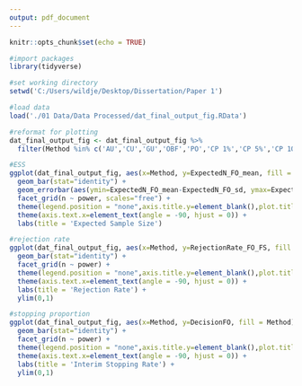 ---
output: pdf_document
---

```{r setup, include=FALSE}
knitr::opts_chunk$set(echo = TRUE)
```

```{r workspace setup, message=FALSE,warning=FALSE,include=FALSE}
#import packages
library(tidyverse)

#set working directory
setwd('C:/Users/wildje/Desktop/Dissertation/Paper 1')

#load data
load('./01 Data/Data Processed/dat_final_output_fig.RData')
```

```{r barplots,fig.show="hold", out.width="33%",echo=FALSE}
#reformat for plotting 
dat_final_output_fig <- dat_final_output_fig %>%
  filter(Method %in% c('AU','CU','GU','OBF','PO','CP 1%','CP 5%','CP 10%','CP 20%'))

#ESS
ggplot(dat_final_output_fig, aes(x=Method, y=ExpectedN_FO_mean, fill = Method)) + 
  geom_bar(stat="identity") +
  geom_errorbar(aes(ymin=ExpectedN_FO_mean-ExpectedN_FO_sd, ymax=ExpectedN_FO_mean+ExpectedN_FO_sd), width=.2, position=position_dodge(.9)) +
  facet_grid(n ~ power, scales="free") +
  theme(legend.position = "none",axis.title.y=element_blank(),plot.title = element_text(hjust = 0.5)) +
  theme(axis.text.x=element_text(angle = -90, hjust = 0)) +
  labs(title = 'Expected Sample Size')

#rejection rate
ggplot(dat_final_output_fig, aes(x=Method, y=RejectionRate_FO_FS, fill = Method)) +
  geom_bar(stat="identity") +
  facet_grid(n ~ power) +
  theme(legend.position = "none",axis.title.y=element_blank(),plot.title = element_text(hjust = 0.5)) +
  theme(axis.text.x=element_text(angle = -90, hjust = 0)) +
  labs(title = 'Rejection Rate') +
  ylim(0,1)

#stopping proportion
ggplot(dat_final_output_fig, aes(x=Method, y=DecisionFO, fill = Method)) +
  geom_bar(stat="identity") +
  facet_grid(n ~ power) +
  theme(legend.position = "none",axis.title.y=element_blank(),plot.title = element_text(hjust = 0.5)) +
  theme(axis.text.x=element_text(angle = -90, hjust = 0)) +
  labs(title = 'Interim Stopping Rate') +
  ylim(0,1)

```

